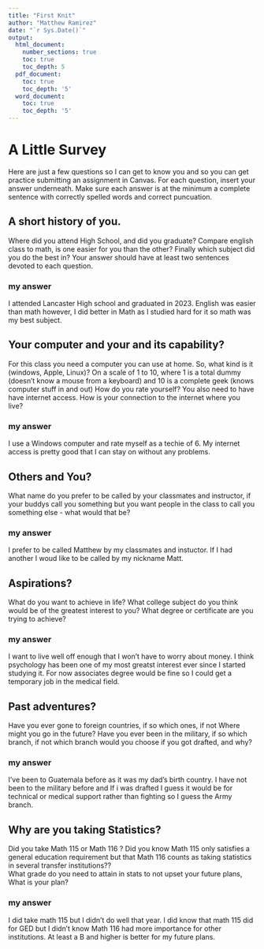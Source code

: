 ```yaml
---
title: "First Knit"
author: "Matthew Ramirez"
date: "`r Sys.Date()`"
output:
  html_document:
    number_sections: true
    toc: true
    toc_depth: 5
  pdf_document:
    toc: true
    toc_depth: '5'
  word_document:
    toc: true
    toc_depth: '5'
---
```


# A Little Survey

Here are just a few questions so I can get to know you and so you can get practice submitting an assignment in Canvas.  For each question, insert your answer underneath. Make sure each answer is at the minimum a complete sentence with correctly spelled words and correct puncuation. 

## A short history of you.  
Where did you attend High School, and did you graduate? Compare english class to math, is one easier for you than the other? Finally which subject did you do the best in? Your answer should have at least two sentences devoted to each question.  
  
### my answer     
  
I attended Lancaster High school and graduated in 2023. English was easier than math however, I did better in Math as I studied hard for it so math was my best subject.
     


## Your computer and your and its capability?  
 For this class  you need a computer you can use at home.  So, what kind is it (windows, Apple, Linux)?  On a scale of 1 to 10, where 1 is a total dummy (doesn't know a mouse from a keyboard) and 10 is a complete geek (knows computer stuff in and out) How do you rate yourself?  You also need to have have internet access. How is your connection to the internet where you live?

### my answer   
  
   I use a Windows computer and rate myself as a techie of 6. My internet access is pretty good that I can stay on without any problems.

## Others and You?   
What name do you prefer to be called by your classmates and instructor, if your buddys call you something but you want people in the class to call you something else - what would that be? 

### my answer     
  
   I prefer to be called Matthew by my classmates and instuctor. If I had another I woud like to be called by my nickname Matt.
 




## Aspirations?   
What do you want to achieve in life?  What college subject do you think would be of the greatest interest to you? What degree or certificate are you trying to achieve?

### my answer     
  
   I want to live well off enough that I won't have to worry about money. I think psychology has been one of my most greatst interest ever since I started studying it. For now associates degree would be fine so I could get a temporary job in the medical field.
 




## Past adventures?  
Have you ever gone to foreign countries, if so which ones, if not Where might you go in the future?  Have you ever been in the military, if so which branch, if not which branch would you choose if you got drafted, and why?

### my answer     
  
   I've been to Guatemala before as it was my dad's birth country. I have not been to the military before and If i was drafted I guess it would be for technical or medical support rather than fighting so I guess the Army branch.
  




## Why are you taking Statistics?  
Did you take Math 115 or Math 116 ?  Did you know Math 115 only satisfies a general education requirement but that Math 116 counts as taking statistics in several transfer institutions??  
What grade do you need to attain in stats to not upset your future plans, What is your plan?  
 

### my answer     
  
   I did take math 115 but I didn't do well that year. I did know that math 115 did for GED but I didn't know Math 116 had more importance for other institutions. At least a B and higher is better for my future plans.
 






  




